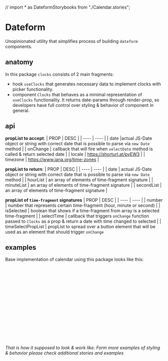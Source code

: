 // import * as DateformStorybooks from "./Calendar.stories";

# Dateform

Unopinionated utility that simplifies process of building `dateform` components.

<Canvas of={DateformStorybooks.Base} />

## anatomy

In this package `clocks` consists of 2 main fragments:

- hook `useClocks` that generates necessary data to implement clocks with picker functionality.
- component `Clocks` that behaves as a minimal representation of `useClocks` functionality. It returns date-params through render-prop, so developers have full control over styling & behavior of component in general.

## api

**propList to accept**:
| PROP | DESC |
| ---- | ---- |
| date |actual JS-Date object or string with correct date that is possible to parse via `new Date` method |
| onChange | callback that will fire when `selectDate` method is called & return selected date |
| locale | https://shorturl.at/pyEW3 |
| timezone | https://www.iana.org/time-zones |

**propList to return**:
| PROP | DESC |
| ---- | ---- |
| date | actual JS-Date object or string with correct date that is possible to parse via `new Date` method |
| hourList | an array of elements of time-fragment signature |
| minuteList | an array of elements of time-fragment signature |
| secondList | an array of elements of time-fragment signature |

**propList of `time-fragment` signatures**
| PROP | DESC |
| ---- | ---- |
| number | number that represents certain time-fragment (hour, minute or second) |
| isSelected | boolean that shows if a time-fragment from array is a selected time-fragment |
| selectTime | callback that triggers `onChange` function passed to `Clocks` as a prop & return a date with time changed to selected |
| timeSelectPropList | propList to spread over a button element that will be used as an element that should trigger `onChange`

## examples

Base implementation of calendar using this package looks like this:

```jsx
      <Dateform
          {...args}
          onChange={(date: Date) => {
            `updateArgs({ date })`;
          }}
        >
          {({ yearFormPropList, monthsFormPropList, daysFormPropList }) => (
            <div>
              <input {...yearFormPropList} className={dateFormStyles} />
              {"/"}
              <input {...monthsFormPropList} className={dateFormStyles} />
              {"/"}
              <input {...daysFormPropList} className={dateFormStyles} />
            </div>
          )}
        </Dateform>
```

_That is how it supposed to look & work like. Form more examples of styling & behavior please check additional stories and examples_

<Canvas of={DateformStorybooks.Base} />
